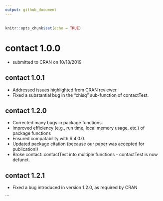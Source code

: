 ```yaml
---
output: github_document
---
```


<!-- NEWS.md is generated from NEWS.Rmd. Please edit that file -->
---

```r
knitr::opts_chunk$set(echo = TRUE)
```

# contact 1.0.0 

* submitted to CRAN on 10/18/2019 

## contact 1.0.1

* Addressed issues highlighted from CRAN reviewer.
* Fixed a substantial bug in the "chisq" sub-function of contactTest.

## contact 1.2.0

* Corrected many bugs in package functions.
* Improved efficiency (e.g., run time, local memory usage, etc.) of package functions
* Ensured compatability with R 4.0.0.
* Updated package citation (because our paper was accepted for publication!)
* Broke contact::contactTest into multiple functions - contactTest is now defunct.

## contact 1.2.1

* Fixed a bug introduced in version 1.2.0, as required by CRAN

```